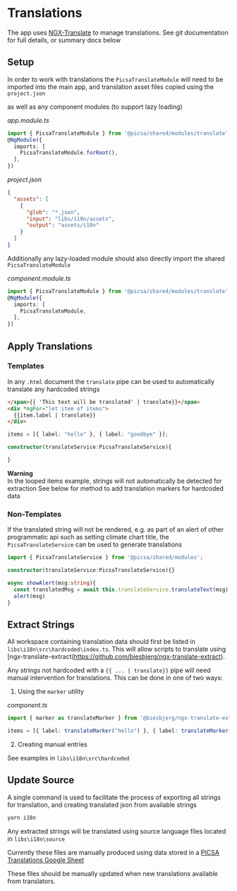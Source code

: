 # Translations

The app uses [NGX-Translate](https://github.com/ngx-translate/core) to manage translations. See git documentation for full details, or summary docs below

## Setup

In order to work with translations the `PicsaTranslateModule` will need to be imported into the main app, and translation asset files copied using the `project.json`

as well as any component modules (to support lazy loading)

_app.module.ts_

```ts
import { PicsaTranslateModule } from '@picsa/shared/modules/translate';
@NgModule({
  imports: [
    PicsaTranslateModule.forRoot(),
  ],
})
```

_project.json_

```json
{
  "assets": [
    {
      "glob": "*.json",
      "input": "libs/i18n/assets",
      "output": "assets/i18n"
    }
  ]
}
```

Additionally any lazy-loaded module should also directly import the shared `PicsaTranslateModule`

_component.module.ts_

```ts
import { PicsaTranslateModule } from '@picsa/shared/modules/translate';
@NgModule({
  imports: [
    PicsaTranslateModule,
  ],
})
```

## Apply Translations

### Templates

In any `.html` document the `translate` pipe can be used to automatically translate any hardcoded strings

```html
</span>{{ 'This text will be translated' | translate}}</span>
<div *ngFor="let item of items">
  {{item.label | translate}}
</div>
```

```ts
items = [{ label: "hello" }, { label: "goodbye" }];

constructor(translateService:PicsaTranslateService){

}
```

**Warning**  
In the looped items example, strings will not automatically be detected for extraction
See below for method to add translation markers for hardcoded data

### Non-Templates

If the translated string will not be rendered, e.g. as part of an alert of other programmatic api such as setting climate chart title,
the `PicsaTranslateService` can be used to generate translations

```ts
import { PicsaTranslateService } from '@picsa/shared/modules';

constructor(translateService:PicsaTranslateService){}

async showAlert(msg:string){
  const translatedMsg = await this.translateService.translateText(msg)
  alert(msg)
}
```

## Extract Strings

All workspace containing translation data should first be listed in `libs\i18n\src\hardcoded\index.ts`.
This will allow scripts to translate using [ngx-translate-extract(https://github.com/biesbjerg/ngx-translate-extract).

Any strings not hardcoded with a `{{ ... | translate}}` pipe will need manual intervention for translations.
This can be done in one of two ways:

1. Using the `marker` utility

_component.ts_

```ts
import { marker as translateMarker } from '@biesbjerg/ngx-translate-extract-marker';

items = [{ label: translateMarker("hello") }, { label: translateMarker("goodbye") }];
```

2. Creating manual entries

See examples in `libs\i18n\src\hardcoded`

## Update Source

A single command is used to facilitate the process of exporting all strings for translation, and creating translated json from available strings

```sh
yarn i18n
```

Any extracted strings will be translated using source language files located in `libs\i18n\source`

Currently these files are manually produced using data stored in a [PICSA Translations Google Sheet](https://docs.google.com/spreadsheets/d/1iIchgMdXmmkSCVGUzNLyCK9hx9fH6kVSssATmbLHzdg/edit?usp=sharing)

These files should be manually updated when new translations available from translators.
